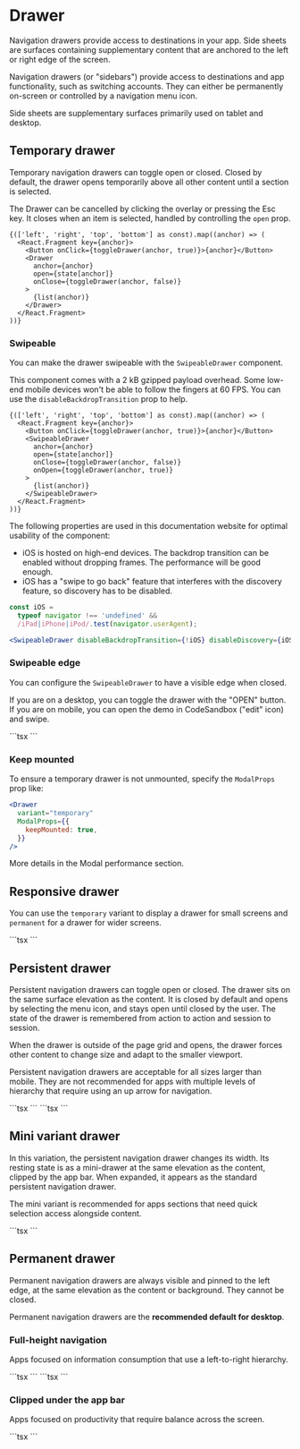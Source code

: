 
# Drawer

<p className="description">
  Navigation drawers provide access to destinations in your app. Side sheets are
  surfaces containing supplementary content that are anchored to the left or
  right edge of the screen.
</p>

Navigation drawers (or "sidebars") provide access to destinations and app functionality, such as switching accounts. They can either be permanently on-screen or controlled by a navigation menu icon.

Side sheets are supplementary surfaces primarily used on tablet and desktop.

## Temporary drawer

Temporary navigation drawers can toggle open or closed. Closed by default, the drawer opens temporarily above all other content until a section is selected.

The Drawer can be cancelled by clicking the overlay or pressing the Esc key.
It closes when an item is selected, handled by controlling the `open` prop.

<TemporaryDrawer />
    
```tsx
{(['left', 'right', 'top', 'bottom'] as const).map((anchor) => (
  <React.Fragment key={anchor}>
    <Button onClick={toggleDrawer(anchor, true)}>{anchor}</Button>
    <Drawer
      anchor={anchor}
      open={state[anchor]}
      onClose={toggleDrawer(anchor, false)}
    >
      {list(anchor)}
    </Drawer>
  </React.Fragment>
))}
```


### Swipeable

You can make the drawer swipeable with the `SwipeableDrawer` component.

This component comes with a 2 kB gzipped payload overhead.
Some low-end mobile devices won't be able to follow the fingers at 60 FPS.
You can use the `disableBackdropTransition` prop to help.

<SwipeableTemporaryDrawer />
    
```tsx
{(['left', 'right', 'top', 'bottom'] as const).map((anchor) => (
  <React.Fragment key={anchor}>
    <Button onClick={toggleDrawer(anchor, true)}>{anchor}</Button>
    <SwipeableDrawer
      anchor={anchor}
      open={state[anchor]}
      onClose={toggleDrawer(anchor, false)}
      onOpen={toggleDrawer(anchor, true)}
    >
      {list(anchor)}
    </SwipeableDrawer>
  </React.Fragment>
))}
```


The following properties are used in this documentation website for optimal usability of the component:

- iOS is hosted on high-end devices.
  The backdrop transition can be enabled without dropping frames.
  The performance will be good enough.
- iOS has a "swipe to go back" feature that interferes
  with the discovery feature, so discovery has to be disabled.

```jsx
const iOS =
  typeof navigator !== 'undefined' &&
  /iPad|iPhone|iPod/.test(navigator.userAgent);

<SwipeableDrawer disableBackdropTransition={!iOS} disableDiscovery={iOS} />;
```

### Swipeable edge

You can configure the `SwipeableDrawer` to have a visible edge when closed.

If you are on a desktop, you can toggle the drawer with the "OPEN" button.
If you are on mobile, you can open the demo in CodeSandbox ("edit" icon) and swipe.

<DemoFrame>
  <SwipeableEdgeDrawer />
</DemoFrame>
```tsx
<SwipeableEdgeDrawer />
```

### Keep mounted

To ensure a temporary drawer is not unmounted, specify the `ModalProps` prop like:

```jsx
<Drawer
  variant="temporary"
  ModalProps={{
    keepMounted: true,
  }}
/>
```

More details in the Modal performance section.

## Responsive drawer

You can use the `temporary` variant to display a drawer for small screens and `permanent` for a drawer for wider screens.

<DemoFrame>
  <ResponsiveDrawer />
</DemoFrame>
```tsx
<ResponsiveDrawer />
```

## Persistent drawer

Persistent navigation drawers can toggle open or closed.
The drawer sits on the same surface elevation as the content.
It is closed by default and opens by selecting the menu icon, and stays open until closed by the user.
The state of the drawer is remembered from action to action and session to session.

When the drawer is outside of the page grid and opens, the drawer forces other content to change size and adapt to the smaller viewport.

Persistent navigation drawers are acceptable for all sizes larger than mobile.
They are not recommended for apps with multiple levels of hierarchy that require using an up arrow for navigation.

<DemoFrame>
  <PersistentDrawerLeft />
</DemoFrame>
```tsx
<PersistentDrawerLeft />
```

<DemoFrame>
  <PersistentDrawerRight />
</DemoFrame>
```tsx
<PersistentDrawerRight />
```

## Mini variant drawer

In this variation, the persistent navigation drawer changes its width.
Its resting state is as a mini-drawer at the same elevation as the content, clipped by the app bar.
When expanded, it appears as the standard persistent navigation drawer.

The mini variant is recommended for apps sections that need quick selection access alongside content.

<DemoFrame>
  <MiniDrawer />
</DemoFrame>
```tsx
<MiniDrawer />
```

## Permanent drawer

Permanent navigation drawers are always visible and pinned to the left edge, at the same elevation as the content or background. They cannot be closed.

Permanent navigation drawers are the **recommended default for desktop**.

### Full-height navigation

Apps focused on information consumption that use a left-to-right hierarchy.

<DemoFrame>
  <PermanentDrawerLeft />
</DemoFrame>
```tsx
<PermanentDrawerLeft />
```

<DemoFrame>
  <PermanentDrawerRight />
</DemoFrame>
```tsx
<PermanentDrawerRight />
```

### Clipped under the app bar

Apps focused on productivity that require balance across the screen.

<DemoFrame>
  <ClippedDrawer />
</DemoFrame>
```tsx
<ClippedDrawer />
```
